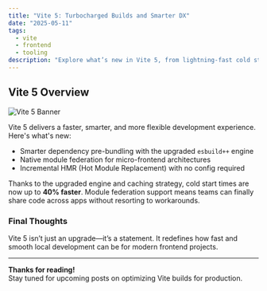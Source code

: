 ```yaml
---
title: "Vite 5: Turbocharged Builds and Smarter DX"
date: "2025-05-11"
tags:
  - vite
  - frontend
  - tooling
description: "Explore what’s new in Vite 5, from lightning-fast cold starts to plugin upgrades that streamline your workflow."
---
```


## Vite 5 Overview

![Vite 5 Banner](https://vitejs.dev/logo.svg)

Vite 5 delivers a faster, smarter, and more flexible development experience. Here's what's new:

- Smarter dependency pre-bundling with the upgraded `esbuild++` engine
- Native module federation for micro-frontend architectures
- Incremental HMR (Hot Module Replacement) with no config required

Thanks to the upgraded engine and caching strategy, cold start times are now up to **40% faster**. Module federation support means teams can finally share code across apps without resorting to workarounds.

### Final Thoughts

Vite 5 isn’t just an upgrade—it’s a statement. It redefines how fast and smooth local development can be for modern frontend projects.

---

**Thanks for reading!**  
Stay tuned for upcoming posts on optimizing Vite builds for production.
